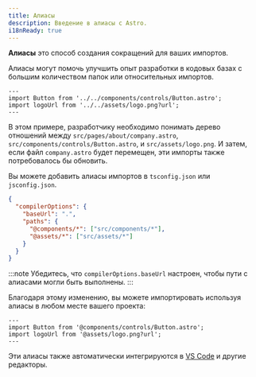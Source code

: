 ```yaml
---
title: Алиасы
description: Введение в алиасы с Astro.
i18nReady: true
---
```


**Алиасы** это способ создания сокращений для ваших импортов.

Алиасы могут помочь улучшить опыт разработки в кодовых базах с большим количеством папок или относительных импортов.

```astro title="src/pages/about/company.astro" del="../../components" del="../../assets"
---
import Button from '../../components/controls/Button.astro';
import logoUrl from '../../assets/logo.png?url';
---
```

В этом примере, разработчику необходимо понимать дерево отношений между `src/pages/about/company.astro`, `src/components/controls/Button.astro`, и `src/assets/logo.png`. И затем, если файл `company.astro` будет перемещен, эти импорты также потребовалось бы обновить.

Вы можете добавить алиасы импортов в `tsconfig.json` или `jsconfig.json`.

```json title="tsconfig.json" ins={5-6}
{
  "compilerOptions": {
    "baseUrl": ".",
    "paths": {
      "@components/*": ["src/components/*"],
      "@assets/*": ["src/assets/*"]
    }
  }
}
```

:::note
Убедитесь, что `compilerOptions.baseUrl` настроен, чтобы пути с алиасами могли быть выполнены.
:::

Благодаря этому изменению, вы можете импортировать используя алиасы в любом месте вашего проекта:

```astro title="src/pages/about/company.astro" ins="@components" ins="@assets"
---
import Button from '@components/controls/Button.astro';
import logoUrl from '@assets/logo.png?url';
---
```

Эти алиасы также автоматически интегрируются в [VS Code](https://code.visualstudio.com/docs/languages/jsconfig) и другие редакторы.
